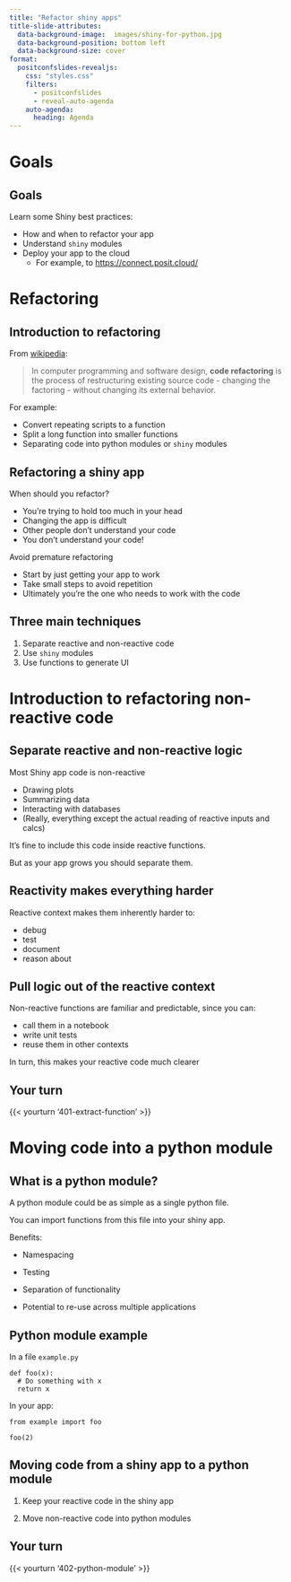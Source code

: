 ```yaml
---
title: "Refactor shiny apps"
title-slide-attributes: 
  data-background-image:  images/shiny-for-python.jpg
  data-background-position: bottom left
  data-background-size: cover
format:
  positconfslides-revealjs: 
    css: "styles.css"
    filters:
      - positconfslides
      - reveal-auto-agenda
    auto-agenda:
      heading: Agenda
---
```


# Goals

## Goals

Learn some Shiny best practices:

- How and when to refactor your app
- Understand `shiny` modules
<!-- - Understand scoping rules -->
- Deploy your app to the cloud
    - For example, to <https://connect.posit.cloud/>

# Refactoring

## Introduction to refactoring

From [wikipedia](en.wikipedia.org/wiki/Code_refactoring):

> In computer programming and software design, **code refactoring** is the process of restructuring existing source code - changing the factoring  - without changing its external behavior.

For example:

- Convert repeating scripts to a function
- Split a long function into smaller functions
- Separating code into python modules or `shiny` modules

## Refactoring a shiny app

When should you refactor?

- You're trying to hold too much in your head
- Changing the app is difficult
- Other people don't understand your code
- You don't understand your code!

Avoid premature refactoring

- Start by just getting your app to work
- Take small steps to avoid repetition
- Ultimately you're the one who needs to work with the code



## Three main techniques

1. Separate reactive and non-reactive code
1. Use `shiny` modules
1. Use functions to generate UI


# Introduction to refactoring non-reactive code

## Separate reactive and non-reactive logic

Most Shiny app code is non-reactive

  - Drawing plots
  - Summarizing data
  - Interacting with databases
  - (Really, everything except the actual reading of reactive inputs and calcs)


::: {.callout-note}
It's fine to include this code inside reactive functions.

But as your app grows you should separate them.
:::

## Reactivity makes everything harder

Reactive context makes them inherently harder to:

  - debug
  - test
  - document
  - reason about

## Pull logic out of the reactive context

Non-reactive functions are familiar and predictable, since you can:

- call them in a notebook
- write unit tests 
- reuse them in other contexts

In turn, this makes your reactive code much clearer


## Your turn

{{< yourturn '401-extract-function' >}}

# Moving code into a python module

## What is a python module?

A python module could be as simple as a single python file.

You can import functions from this file into your shiny app.

Benefits:

- Namespacing

- Testing

- Separation of functionality

- Potential to re-use across multiple applications


## Python module example

In a file `example.py`

```.python
def foo(x):
  # Do something with x
  return x
```


In your app:

```.python
from example import foo

foo(2)
```

## Moving code from a shiny app to a python module

::: {.callout-note}
1. Keep your reactive code in the shiny app

1. Move non-reactive code into python modules
:::



## Your turn

{{< yourturn '402-python-module' >}}


